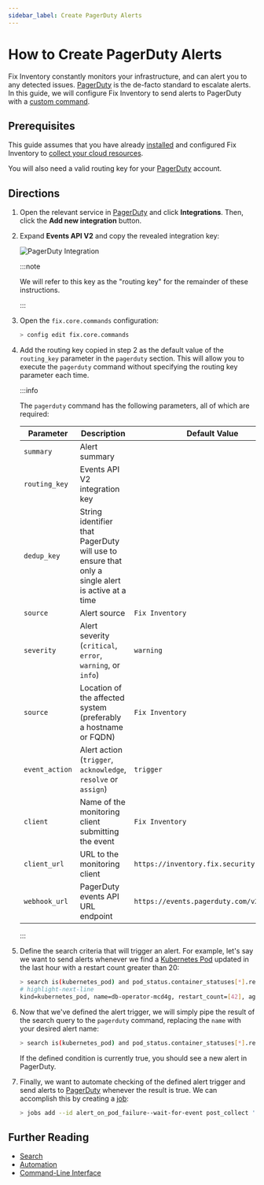 ```yaml
---
sidebar_label: Create PagerDuty Alerts
---
```


# How to Create PagerDuty Alerts

Fix Inventory constantly monitors your infrastructure, and can alert you to any detected issues. [PagerDuty](https://pagerduty.com) is the de-facto standard to escalate alerts. In this guide, we will configure Fix Inventory to send alerts to PagerDuty with a [custom command](../../../reference/cli/index.mdx).

## Prerequisites

This guide assumes that you have already [installed](../../../getting-started/install/index.mdx) and configured Fix Inventory to [collect your cloud resources](../../../getting-started/configure/index.mdx).

You will also need a valid routing key for your [PagerDuty](https://pagerduty.com) account.

## Directions

1. Open the relevant service in [PagerDuty](https://pagerduty.com) and click **Integrations**. Then, click the **Add new integration** button.

2. Expand **Events API V2** and copy the revealed integration key:

   ![PagerDuty Integration](./img/pagerduty-setup-integration.png)

   :::note

   We will refer to this key as the "routing key" for the remainder of these instructions.

   :::

3. Open the `fix.core.commands` configuration:

   ```bash
   > config edit fix.core.commands
   ```

4. Add the routing key copied in step 2 as the default value of the `routing_key` parameter in the `pagerduty` section. This will allow you to execute the `pagerduty` command without specifying the routing key parameter each time.

   :::info

   The `pagerduty` command has the following parameters, all of which are required:

   | Parameter      | Description                                                                                      | Default Value                             |
   | -------------- | ------------------------------------------------------------------------------------------------ | ----------------------------------------- |
   | `summary`      | Alert summary                                                                                    |                                           |
   | `routing_key`  | Events API V2 integration key                                                                    |                                           |
   | `dedup_key`    | String identifier that PagerDuty will use to ensure that only a single alert is active at a time |                                           |
   | `source`       | Alert source                                                                                     | `Fix Inventory`                           |
   | `severity`     | Alert severity (`critical`, `error`, `warning`, or `info`)                                       | `warning`                                 |
   | `source`       | Location of the affected system (preferably a hostname or FQDN)                                  | `Fix Inventory`                           |
   | `event_action` | Alert action (`trigger`, `acknowledge`, `resolve` or `assign`)                                   | `trigger`                                 |
   | `client`       | Name of the monitoring client submitting the event                                               | `Fix Inventory`                           |
   | `client_url`   | URL to the monitoring client                                                                     | `https://inventory.fix.security`          |
   | `webhook_url`  | PagerDuty events API URL endpoint                                                                | `https://events.pagerduty.com/v2/enqueue` |

   :::

5. Define the search criteria that will trigger an alert. For example, let's say we want to send alerts whenever we find a [Kubernetes Pod](https://kubernetes.io/docs/concepts/workloads/pods) updated in the last hour with a restart count greater than 20:

   ```bash
   > search is(kubernetes_pod) and pod_status.container_statuses[*].restart_count > 20 and last_update<1h
   # highlight-next-line
   ​kind=kubernetes_pod, name=db-operator-mcd4g, restart_count=[42], age=2mo5d, last_update=23m, cloud=k8s, account=prod, region=kube-system
   ```

6. Now that we've defined the alert trigger, we will simply pipe the result of the search query to the `pagerduty` command, replacing the `name` with your desired alert name:

   ```bash
   > search is(kubernetes_pod) and pod_status.container_statuses[*].restart_count > 20 and last_update<1h | pagerduty summary="Pods are restarting too often!" dedup_key="Fix Inventory::PodRestartedTooOften"
   ```

   If the defined condition is currently true, you should see a new alert in PagerDuty.

7. Finally, we want to automate checking of the defined alert trigger and send alerts to [PagerDuty](https://pagerduty.com) whenever the result is true. We can accomplish this by creating a [job](../../../concepts/automation/index.mdx#jobs):

   ```bash
   > jobs add --id alert_on_pod_failure--wait-for-event post_collect 'search is(kubernetes_pod) and pod_status.container_statuses[*].restart_count > 20 and last_update<1h | pagerduty summary="Pods are restarting too often!" dedup_key="Fix Inventory::PodRestartedTooOften"
   ```

## Further Reading

- [Search](../../../reference/search/index.mdx)
- [Automation](../../../concepts/automation/index.mdx)
- [Command-Line Interface](../../../reference/cli/index.mdx)
